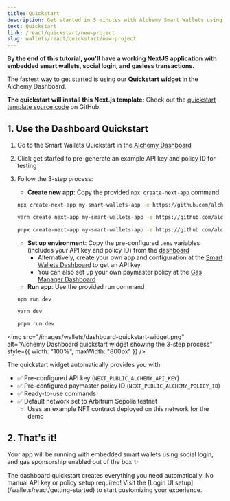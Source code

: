 ```yaml
---
title: Quickstart
description: Get started in 5 minutes with Alchemy Smart Wallets using our NextJS template with embedded smart wallets and social login.
text: Quickstart
link: /react/quickstart/new-project
slug: wallets/react/quickstart/new-project
---
```


**By the end of this tutorial, you'll have a working NextJS application with embedded smart wallets, social login, and gasless transactions.**

The fastest way to get started is using our **Quickstart widget** in the Alchemy Dashboard.

**The quickstart will install this Next.js template:** Check out the [quickstart template source code](https://github.com/alchemyplatform/smart-wallets-quickstart) on GitHub.

## 1. Use the Dashboard Quickstart

1. Go to the Smart Wallets Quickstart in the [Alchemy Dashboard](https://dashboard.alchemy.com/services/smart-wallets/quickstart)
2. Click get started to pre-generate an example API key and policy ID for testing
3. Follow the 3-step process:

   - **Create new app**: Copy the provided `npx create-next-app` command

   <CodeBlocks>

   ```bash npm
   npx create-next-app my-smart-wallets-app -e https://github.com/alchemyplatform/smart-wallets-quickstart
   ```

   ```bash yarn
   yarn create next-app my-smart-wallets-app -e https://github.com/alchemyplatform/smart-wallets-quickstart
   ```

   ```bash pnpm
   pnpx create-next-app my-smart-wallets-app -e https://github.com/alchemyplatform/smart-wallets-quickstart
   ```

   </CodeBlocks>

   - **Set up environment**: Copy the pre-configured `.env` variables (includes your API key and policy ID) from the [dashboard](https://dashboard.alchemy.com/services/smart-wallets/configuration)
     - Alternatively, create your own app and configuration at the [Smart Wallets Dashboard](https://dashboard.alchemy.com/services/smart-wallets/configuration) to get an API key
     - You can also set up your own paymaster policy at the [Gas Manager Dashboard](https://dashboard.alchemy.com/services/gas-manager/configuration)
   - **Run app**: Use the provided run command

    <CodeBlocks>

   ```bash npm
   npm run dev
   ```

   ```bash yarn
   yarn dev
   ```

   ```bash pnpm
   pnpm run dev
   ```

    </CodeBlocks>

<img
  src="/images/wallets/dashboard-quickstart-widget.png"
  alt="Alchemy Dashboard quickstart widget showing the 3-step process"
  style={{ width: "100%", maxWidth: "800px" }}
/>

The quickstart widget automatically provides you with:

- ✅ Pre-configured API key (`NEXT_PUBLIC_ALCHEMY_API_KEY`)
- ✅ Pre-configured paymaster policy ID (`NEXT_PUBLIC_ALCHEMY_POLICY_ID`)
- ✅ Ready-to-use commands
- ✅ Default network set to Arbitrum Sepolia testnet
  - Uses an example NFT contract deployed on this network for the demo

## 2. That's it!

Your app will be running with embedded smart wallets using social login, and gas sponsorship enabled out of the box ✨

<Tip>
  The dashboard quickstart creates everything you need automatically. No manual
  API key or policy setup required! Visit the [Login UI
  setup](/wallets/react/getting-started) to start customizing your experience.
</Tip>
